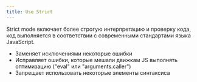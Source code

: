 ```yaml
---
title: Use Strict
---
```


Strict mode включает более строгую интерпретацию и проверку кода, код выполняется в соответствии с современными стандартами языка JavaScript.

- Заменяет исключениями некоторые ошибки
- Исправляет ошибки, которые мешали движкам JS выполнять оптимизацию ("eval" или "arguments.caller")
- Запрещает использовать некоторые элементы синтаксиса
